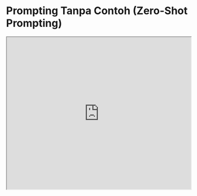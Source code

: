 
# Prompting Tanpa Contoh (Zero-Shot Prompting)


<iframe width="100%"
  height="415px"
  src="https://www.youtube.com/embed/ZTaHqdkxUMs?si=EDLjgAxuFxFcrSM3" allow="accelerometer; autoplay; clipboard-write; encrypted-media; gyroscope; picture-in-picture"
  allowFullScreen
  />

Model bahasa besar (Large Language Models atau LLMs) saat ini, seperti GPT-3.5 Turbo, GPT-4, dan Claude 3, telah dilatih untuk mengikuti instruksi dan dilatih dengan jumlah data yang sangat besar. Pelatihan skala besar ini membuat model-model tersebut mampu melakukan beberapa tugas tanpa perlu contoh terlebih dahulu, yang disebut sebagai "zero-shot" atau "tanpa contoh".

Prompting tanpa contoh berarti kita memberikan instruksi langsung kepada model untuk melakukan tugas tanpa memberikan contoh tambahan. Ini seperti meminta seseorang untuk melakukan tugas tanpa menunjukkan cara melakukannya terlebih dahulu.

Kita telah mencoba beberapa contoh prompting tanpa contoh di bagian sebelumnya. Berikut adalah salah satu contohnya (yaitu, klasifikasi teks):

*Prompt:*
```
Klasifikasikan teks berikut ke dalam kategori netral, negatif, atau positif.

Teks: Menurut saya liburannya biasa saja.
Sentimen:
```

*Output:*
```
Netral
```

Perhatikan bahwa dalam prompt di atas, kita tidak memberikan model contoh teks beserta klasifikasinya. LLM sudah memahami konsep "sentimen" - inilah kemampuan zero-shot yang bekerja.

Pelatihan instruksi (instruction tuning) telah terbukti meningkatkan kemampuan belajar tanpa contoh [Wei et al. (2022)](https://arxiv.org/pdf/2109.01652.pdf). Pelatihan instruksi pada dasarnya adalah konsep melatih model menggunakan dataset yang dijelaskan melalui instruksi. Selain itu, [RLHF](https://arxiv.org/abs/1706.03741) (pembelajaran penguatan dari umpan balik manusia) telah diadopsi untuk meningkatkan pelatihan instruksi di mana model disesuaikan agar lebih sesuai dengan preferensi manusia. Perkembangan terbaru ini menjadi dasar model-model seperti ChatGPT. Kita akan membahas semua pendekatan dan metode ini di bagian-bagian selanjutnya.

Ketika prompting tanpa contoh tidak berhasil, disarankan untuk memberikan demonstrasi atau contoh dalam prompt, yang disebut sebagai prompting dengan sedikit contoh (few-shot prompting). Ini seperti memberikan beberapa contoh sebelum meminta seseorang melakukan tugas. Di bagian selanjutnya, kita akan mendemonstrasikan prompting dengan sedikit contoh.

